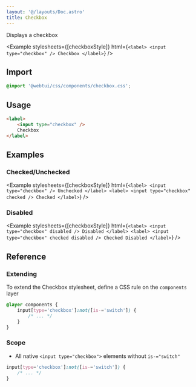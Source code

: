 ```yaml
---
layout: '@/layouts/Doc.astro'
title: Checkbox
---
```



Displays a checkbox

<Example
    stylesheets={[checkboxStyle]}
    html={`<label>
    <input type="checkbox" />
    Checkbox
</label>`}
/>

## Import

```css
@import '@webtui/css/components/checkbox.css';
```

## Usage

```html
<label>
    <input type="checkbox" />
    Checkbox
</label>
```

## Examples

### Checked/Unchecked

<Example
    stylesheets={[checkboxStyle]}
    html={`
<label>
    <input type="checkbox" />
    Unchecked
</label>
<label>
    <input type="checkbox" checked />
    Checked
</label>
`}
/>

### Disabled

<Example
    stylesheets={[checkboxStyle]}
    html={`
<label>
    <input type="checkbox" disabled />
    Disabled
</label>
<label>
    <input type="checkbox" checked disabled />
    Checked Disabled
</label>
`}
/>

## Reference

### Extending

To extend the Checkbox stylesheet, define a CSS rule on the `components` layer

```css
@layer components {
    input[type='checkbox']:not([is-='switch']) {
        /* ... */
    }
}
```

### Scope

- All native `<input type="checkbox">` elements without `is-="switch"`

```css
input[type='checkbox']:not([is-='switch']) {
    /* ... */
}
```
